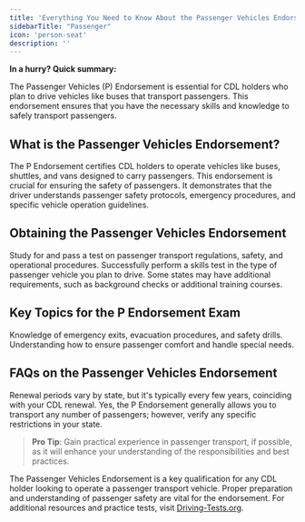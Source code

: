 ```yaml
---
title: 'Everything You Need to Know About the Passenger Vehicles Endorsement'
sidebarTitle: "Passenger"
icon: 'person-seat'
description: ''
---
```

<Tip>**In a hurry? Quick summary:** </Tip>

The Passenger Vehicles (P) Endorsement is essential for CDL holders who plan to drive vehicles like buses that transport passengers. This endorsement ensures that you have the necessary skills and knowledge to safely transport passengers.

<Snippet file="passenger-endorsement-diagram.mdx" />

## What is the Passenger Vehicles Endorsement?

<AccordionGroup>
  <Accordion title="Overview of the P Endorsement">
    The P Endorsement certifies CDL holders to operate vehicles like buses, shuttles, and vans designed to carry passengers.
  </Accordion>

  <Accordion title="Importance of the P Endorsement">
    This endorsement is crucial for ensuring the safety of passengers. It demonstrates that the driver understands passenger safety protocols, emergency procedures, and specific vehicle operation guidelines.
  </Accordion>
</AccordionGroup>

## Obtaining the Passenger Vehicles Endorsement

<Steps>
  <Step title="Pass the Written Knowledge Test">
    Study for and pass a test on passenger transport regulations, safety, and operational procedures.
  </Step>

  <Step title="Complete a Skills Test">
    Successfully perform a skills test in the type of passenger vehicle you plan to drive.
  </Step>

  <Step title="Meet Additional State Requirements">
    Some states may have additional requirements, such as background checks or additional training courses.
  </Step>
</Steps>

## Key Topics for the P Endorsement Exam

<CardGroup cols={2}>
  <Card title="Safety Procedures" icon="shield">
    Knowledge of emergency exits, evacuation procedures, and safety drills.
  </Card>

  <Card title="Passenger Comfort" icon="user">
    Understanding how to ensure passenger comfort and handle special needs.
  </Card>
</CardGroup>

## FAQs on the Passenger Vehicles Endorsement

<AccordionGroup>
  <Accordion title="How often do I need to renew my P Endorsement?">
    Renewal periods vary by state, but it's typically every few years, coinciding with your CDL renewal.
  </Accordion>

  <Accordion title="Can I transport any number of passengers with this endorsement?">
    Yes, the P Endorsement generally allows you to transport any number of passengers; however, verify any specific restrictions in your state.
  </Accordion>
</AccordionGroup>

> **Pro Tip**: Gain practical experience in passenger transport, if possible, as it will enhance your understanding of the responsibilities and best practices.

The Passenger Vehicles Endorsement is a key qualification for any CDL holder looking to operate a passenger transport vehicle. Proper preparation and understanding of passenger safety are vital for the endorsement. For additional resources and practice tests, visit [Driving-Tests.org](https://driving-tests.org).

